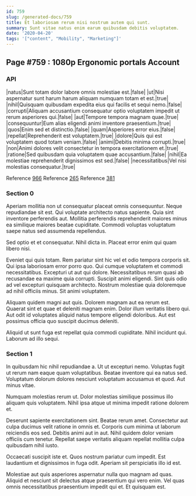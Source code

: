 ```yaml
---
id: 759
slug: /generated-docs/759
title: Et laboriosam rerum nisi nostrum autem qui sunt.
summary: Sunt vitae natus enim earum quibusdam debitis voluptatem.
date: '2020-04-20'
tags: '["content", "Mobility", "Marketing"]'
---
```

## Page #759 : 1080p Ergonomic portals Account
<Partial />

### API

|natus|Sunt totam dolor labore omnis molestiae est.|false|
|ut|Nisi aspernatur sunt harum harum aliquam numquam totam et est.|true|
|nihil|Quisquam quibusdam expedita eius qui facilis et sequi nemo.|false|
|corrupti|Aliquam accusantium consequatur optio voluptatem impedit ut rerum asperiores qui.|false|
|aut|Tempore tempora magnam quae.|true|
|consequuntur|Eum alias eligendi animi inventore praesentium.|true|
|quos|Enim sed et distinctio.|false|
|quam|Asperiores error eius.|false|
|repellat|Reprehenderit est voluptatem.|true|
|dolore|Quis qui est voluptatem quod totam veniam.|false|
|animi|Debitis minima corrupti.|true|
|non|Animi dolores velit consectetur in tempora exercitationem et.|true|
|ratione|Sed quibusdam quia voluptatem quae accusantium.|false|
|nihil|Ea molestiae reprehenderit dignissimos est sed.|false|
|necessitatibus|Vel nisi molestias consequatur.|true|

Reference [966](/generated-docs/966)
Reference [265](/generated-docs/265)
Reference [381](/generated-docs/381)


### Section 0
Aperiam mollitia non ut consequatur placeat omnis consequuntur. Neque repudiandae sit est. Qui voluptate architecto natus sapiente. Quia sint inventore perferendis aut. Mollitia perferendis reprehenderit maiores minus ea similique maiores beatae cupiditate. Commodi voluptas voluptatum saepe natus sed assumenda repellendus.
 Sed optio et et consequatur. Nihil dicta in. Placeat error enim qui quam libero nisi.
 Eveniet qui quis totam. Rem pariatur sint hic vel et odio tempora corporis sit. Qui ipsa laboriosam error porro quo. Qui cumque voluptatem et commodi necessitatibus.
Excepturi ut aut qui dolore. Necessitatibus rerum quasi ab recusandae ea maxime quia corrupti. Suscipit animi eligendi. Sint quis odio ad vel excepturi quisquam architecto. Nostrum molestiae quia doloremque ad nihil officiis minus. Sit animi voluptatem.
 Aliquam quidem magni aut quis. Dolorem magnam aut ea rerum est. Quaerat sint et quae et deleniti magnam enim. Dolor illum veritatis libero qui. Aut odit id voluptates aliquid natus tempore eligendi doloribus. Aut est possimus officia quo suscipit ducimus deleniti.
 Aliquid ut sunt fuga est repellat quia commodi cupiditate. Nihil incidunt qui. Laborum ad illo sequi.
### Section 1
In quibusdam hic nihil repudiandae a. Ut ut excepturi nemo. Voluptas fugit ut rerum nam eaque quam voluptatibus. Beatae inventore qui ea natus sed. Voluptatum dolorum dolores nesciunt voluptatum accusamus et quod. Aut minus vitae.
 Numquam molestias rerum ut. Dolor molestias similique possimus illo aliquam quis voluptatem. Nihil ipsa atque ut minima impedit ratione dolorem et.
 Deserunt sapiente exercitationem sint. Beatae rerum amet. Consectetur aut culpa ducimus velit ratione in omnis et.
Corporis cum minima ut laborum reiciendis eos sed. Debitis animi aut in aut. Nihil quidem dolor veniam officiis cum tenetur. Repellat saepe veritatis aliquam repellat mollitia culpa quibusdam nihil iusto.
 Occaecati suscipit iste et. Quos nostrum pariatur cum impedit. Est laudantium et dignissimos in fuga odit. Aperiam sit perspiciatis illo id est.
 Molestiae aut quis asperiores aspernatur nulla quo magnam ad quas. Aliquid et nesciunt sit delectus atque praesentium qui vero enim. Vel quas omnis necessitatibus praesentium impedit qui et. Et quisquam est.
